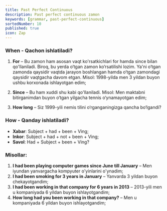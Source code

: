 ```yaml
---
title: Past Perfect Continuous
description: Past perfect continuous zamon
keywords: [grammar, past-perfect-continuous]
sortedNumber: 10
published: true
icon: Zap
---
```


### When - Qachon ishlatiladi?

1. **For** – Bu zamon ham asosan vaqt ko'rsatkichlari for hamda since bilan qo'llaniladi. Biroq, bu yerda o‘tgan zamon ko‘rsatilishi lozim. Ya'ni o‘tgan zamonda qaysidir vaqtda jarayon boshlangan hamda o‘tgan zamondagi qaysidir vaqtgacha davom etgan. Misol: 1998-yilda men 3 yildan buyon ushbu korxonada ishlayotgan edim;

2. **Since** – Bu ham xuddi shu kabi qo'llaniladi. Misol: Men maktabni bitirganimdan buyon o‘tgan yilgacha tennis o‘ynamayotgan edim;

3. **How long** – Siz 1999-yili nemis tilini o‘rganganingizga qancha bo‘lgandi?

### How - Qanday ishlatiladi?

- **Xabar**: Subject + had + been + Ving;
- **Inkor**: Subject + had + not + been + Ving;
- **Savol**: Had + Subject + been + Ving?

### Misollar:

1. **I had been playing computer games since June till January** – Men iyundan yanvargacha kompyuter o'yinlarini o'ynadim;
2. **I had been smoking for 3 years in January** – Yanvarda 3 yildan buyon chekayotgandim;
3. **I had been working in that company for 6 years in 2013** – 2013-yili men u kompaniyada 6 yildan buyon ishlayotgandim;
4. **How long had you been working in that company?** – Men u kompaniyada 6 yildan buyon ishlayotgandim;
